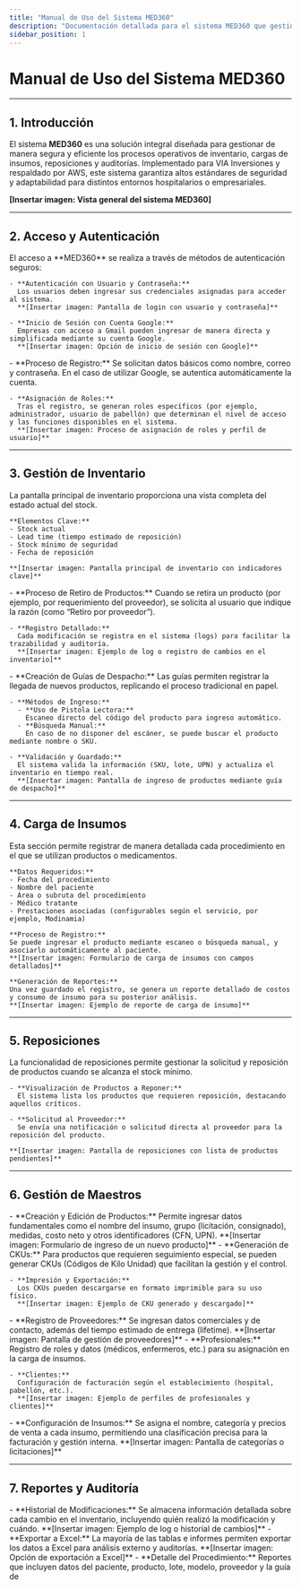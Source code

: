 ```yaml
---
title: "Manual de Uso del Sistema MED360"
description: "Documentación detallada para el sistema MED360 que gestiona inventario, cargas de insumos, reposiciones y auditorías."
sidebar_position: 1
---
```


# Manual de Uso del Sistema MED360

---

## 1. Introducción

El sistema **MED360** es una solución integral diseñada para gestionar de manera segura y eficiente los procesos operativos de inventario, cargas de insumos, reposiciones y auditorías. Implementado para VIA Inversiones y respaldado por AWS, este sistema garantiza altos estándares de seguridad y adaptabilidad para distintos entornos hospitalarios o empresariales.

**[Insertar imagen: Vista general del sistema MED360]**

---

## 2. Acceso y Autenticación

<AccordionGroup>
  <Accordion icon="login" title="Ingreso al Sistema">
    El acceso a **MED360** se realiza a través de métodos de autenticación seguros:
    
    - **Autenticación con Usuario y Contraseña:**  
      Los usuarios deben ingresar sus credenciales asignadas para acceder al sistema.  
      **[Insertar imagen: Pantalla de login con usuario y contraseña]**
    
    - **Inicio de Sesión con Cuenta Google:**  
      Empresas con acceso a Gmail pueden ingresar de manera directa y simplificada mediante su cuenta Google.  
      **[Insertar imagen: Opción de inicio de sesión con Google]**
  </Accordion>

  <Accordion icon="user" title="Registro y Asignación de Roles">
    - **Proceso de Registro:**  
      Se solicitan datos básicos como nombre, correo y contraseña. En el caso de utilizar Google, se autentica automáticamente la cuenta.
      
    - **Asignación de Roles:**  
      Tras el registro, se generan roles específicos (por ejemplo, administrador, usuario de pabellón) que determinan el nivel de acceso y las funciones disponibles en el sistema.  
      **[Insertar imagen: Proceso de asignación de roles y perfil de usuario]**
  </Accordion>
</AccordionGroup>

---

## 3. Gestión de Inventario

<AccordionGroup>
  <Accordion icon="inventory" title="Visualización del Inventario">
    La pantalla principal de inventario proporciona una vista completa del estado actual del stock.
    
    **Elementos Clave:**
    - Stock actual
    - Lead time (tiempo estimado de reposición)
    - Stock mínimo de seguridad
    - Fecha de reposición
    
    **[Insertar imagen: Pantalla principal de inventario con indicadores clave]**
  </Accordion>

  <Accordion icon="edit" title="Modificación y Registro de Cambios">
    - **Proceso de Retiro de Productos:**  
      Cuando se retira un producto (por ejemplo, por requerimiento del proveedor), se solicita al usuario que indique la razón (como “Retiro por proveedor”).
    
    - **Registro Detallado:**  
      Cada modificación se registra en el sistema (logs) para facilitar la trazabilidad y auditoría.  
      **[Insertar imagen: Ejemplo de log o registro de cambios en el inventario]**
  </Accordion>

  <Accordion icon="upload" title="Ingreso de Stock mediante Guías de Despacho">
    - **Creación de Guías de Despacho:**  
      Las guías permiten registrar la llegada de nuevos productos, replicando el proceso tradicional en papel.
    
    - **Métodos de Ingreso:**
      - **Uso de Pistola Lectora:**  
        Escaneo directo del código del producto para ingreso automático.
      - **Búsqueda Manual:**  
        En caso de no disponer del escáner, se puede buscar el producto mediante nombre o SKU.
    
    - **Validación y Guardado:**  
      El sistema valida la información (SKU, lote, UPN) y actualiza el inventario en tiempo real.  
      **[Insertar imagen: Pantalla de ingreso de productos mediante guía de despacho]**
  </Accordion>
</AccordionGroup>

---

## 4. Carga de Insumos

<AccordionGroup>
  <Accordion icon="clipboard" title="Carga de Insumos">
    Esta sección permite registrar de manera detallada cada procedimiento en el que se utilizan productos o medicamentos.
    
    **Datos Requeridos:**
    - Fecha del procedimiento
    - Nombre del paciente
    - Área o subruta del procedimiento
    - Médico tratante
    - Prestaciones asociadas (configurables según el servicio, por ejemplo, Modinamia)
    
    **Proceso de Registro:**  
    Se puede ingresar el producto mediante escaneo o búsqueda manual, y asociarlo automáticamente al paciente.  
    **[Insertar imagen: Formulario de carga de insumos con campos detallados]**
    
    **Generación de Reportes:**  
    Una vez guardado el registro, se genera un reporte detallado de costos y consumo de insumo para su posterior análisis.  
    **[Insertar imagen: Ejemplo de reporte de carga de insumo]**
  </Accordion>
</AccordionGroup>

---

## 5. Reposiciones

<AccordionGroup>
  <Accordion icon="refresh" title="Reposiciones">
    La funcionalidad de reposiciones permite gestionar la solicitud y reposición de productos cuando se alcanza el stock mínimo.
    
    - **Visualización de Productos a Reponer:**  
      El sistema lista los productos que requieren reposición, destacando aquellos críticos.
      
    - **Solicitud al Proveedor:**  
      Se envía una notificación o solicitud directa al proveedor para la reposición del producto.
      
    **[Insertar imagen: Pantalla de reposiciones con lista de productos pendientes]**
  </Accordion>
</AccordionGroup>

---

## 6. Gestión de Maestros

<AccordionGroup>
  <Accordion icon="database" title="Maestro de Productos">
    - **Creación y Edición de Productos:**  
      Permite ingresar datos fundamentales como el nombre del insumo, grupo (licitación, consignado), medidas, costo neto y otros identificadores (CFN, UPN).  
      **[Insertar imagen: Formulario de ingreso de un nuevo producto]**
  </Accordion>

  <Accordion icon="barcode" title="Maestro de CKUs">
    - **Generación de CKUs:**  
      Para productos que requieren seguimiento especial, se pueden generar CKUs (Códigos de Kilo Unidad) que facilitan la gestión y el control.
    
    - **Impresión y Exportación:**  
      Los CKUs pueden descargarse en formato imprimible para su uso físico.  
      **[Insertar imagen: Ejemplo de CKU generado y descargado]**
  </Accordion>

  <Accordion icon="user-group" title="Gestión de Proveedores">
    - **Registro de Proveedores:**  
      Se ingresan datos comerciales y de contacto, además del tiempo estimado de entrega (lifetime).  
      **[Insertar imagen: Pantalla de gestión de proveedores]**
  </Accordion>

  <Accordion icon="user" title="Gestión de Profesionales y Clientes">
    - **Profesionales:**  
      Registro de roles y datos (médicos, enfermeros, etc.) para su asignación en la carga de insumos.
    
    - **Clientes:**  
      Configuración de facturación según el establecimiento (hospital, pabellón, etc.).  
      **[Insertar imagen: Ejemplo de perfiles de profesionales y clientes]**
  </Accordion>

  <Accordion icon="layers" title="Categorías y Licitaciones">
    - **Configuración de Insumos:**  
      Se asigna el nombre, categoría y precios de venta a cada insumo, permitiendo una clasificación precisa para la facturación y gestión interna.  
      **[Insertar imagen: Pantalla de categorías o licitaciones]**
  </Accordion>
</AccordionGroup>

---

## 7. Reportes y Auditoría

<AccordionGroup>
  <Accordion icon="history" title="Registro y Logs del Inventario">
    - **Historial de Modificaciones:**  
      Se almacena información detallada sobre cada cambio en el inventario, incluyendo quién realizó la modificación y cuándo.  
      **[Insertar imagen: Ejemplo de log o historial de cambios]**
  </Accordion>

  <Accordion icon="export" title="Exportación de Datos">
    - **Exportar a Excel:**  
      La mayoría de las tablas e informes permiten exportar los datos a Excel para análisis externo y auditorías.  
      **[Insertar imagen: Opción de exportación a Excel]**
  </Accordion>

  <Accordion icon="report" title="Reportes de Prestaciones y Productos Implantables">
    - **Detalle del Procedimiento:**  
      Reportes que incluyen datos del paciente, producto, lote, modelo, proveedor y la guía de 
